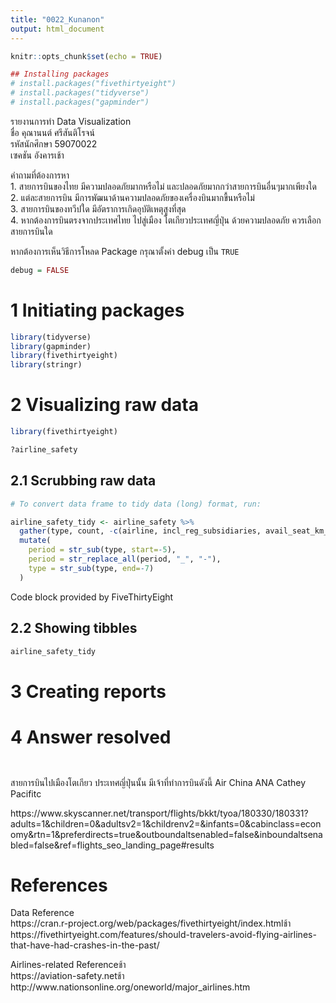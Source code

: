 ```yaml
---
title: "0022_Kunanon"
output: html_document
---
```


```r
knitr::opts_chunk$set(echo = TRUE)

## Installing packages
# install.packages("fivethirtyeight")
# install.packages("tidyverse")
# install.packages("gapminder")
```

รายงานการทำ Data Visualization <br>
ชื่อ คุณานนต์ ศรีสันติโรจน์<br>
รหัสนักศึกษา 59070022<br>
เซคชัน อังคารเช้า<br>

คำถามที่ต้องการหา   <br>
1. สายการบินของไทย มีความปลอดภัยมากหรือไม่ และปลอดภัยมากกว่าสายการบินอื่นๆมากเพียงใด
2. แต่ละสายการบิน มีการพัฒนาด้านความปลอดภัยของเครื่องบินมากขื้นหรือไม่<br>
3. สายการบินของทวีปใด มีอัตราการเกิดอุบัติเหตุสูงที่สุด<br>
4. หากต้องการบินตรงจากประเทศไทย ไปสู่เมือง โตเกียวประเทศญี่ปุ่น ด้วยความปลอดภัย ควรเลือกสายการบินใด<br>

หากต้องการเห็นวิธีการโหลด Package กรุณาตั้งค่า debug เป็น `TRUE`
```r
debug = FALSE
```

# 1 Initiating packages
```r
library(tidyverse)
library(gapminder)
library(fivethirtyeight)
library(stringr)
```

# 2 Visualizing raw data
```r
library(fivethirtyeight)

?airline_safety
```

## 2.1 Scrubbing raw data
```r
# To convert data frame to tidy data (long) format, run:

airline_safety_tidy <- airline_safety %>%
  gather(type, count, -c(airline, incl_reg_subsidiaries, avail_seat_km_per_week)) %>%
  mutate(
    period = str_sub(type, start=-5),
    period = str_replace_all(period, "_", "-"),
    type = str_sub(type, end=-7)
  )
```
Code block provided by FiveThirtyEight

## 2.2 Showing tibbles
```r
airline_safety_tidy
```

# 3 Creating reports

# 4 Answer resolved
```r

```

```r

```


สายการบินไปเมืองโตเกียว ประเทศญี่ปุ่นนั้น มีเจ้าที่ทำการบินดังนี้
Air China
ANA
Cathey Pacifitc

https://www.skyscanner.net/transport/flights/bkkt/tyoa/180330/180331?adults=1&children=0&adultsv2=1&childrenv2=&infants=0&cabinclass=economy&rtn=1&preferdirects=true&outboundaltsenabled=false&inboundaltsenabled=false&ref=flights_seo_landing_page#results

# References <br>
Data Reference <br>
https://cran.r-project.org/web/packages/fivethirtyeight/index.htmlช้า<br>
https://fivethirtyeight.com/features/should-travelers-avoid-flying-airlines-that-have-had-crashes-in-the-past/

Airlines-related Referenceช้า<br>
https://aviation-safety.netช้า<br>
http://www.nationsonline.org/oneworld/major_airlines.htm
